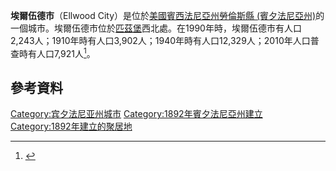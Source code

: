 '''埃爾伍德市'''（Ellwood City）是位於[[美國|美國]][[賓西法尼亞州|賓西法尼亞州]][[勞倫斯縣_(賓夕法尼亞州)|勞倫斯縣 (賓夕法尼亞州)]]的一個城市。埃爾伍德市位於[[匹茲堡|匹茲堡]]西北{{convert|30|mi}}處。在1990年時，埃爾伍德市有人口2,243人；1910年時有人口3,902人；1940年時有人口12,329人；2010年人口普查時有人口7,921人<ref name="Census 2010">{{Cite web| url=http://factfinder2.census.gov| title=Profile of General Population and Housing Characteristics: 2010 Demographic Profile Data (DP-1): Ellwood City borough, Pennsylvania| publisher=U.S. Census Bureau, American Factfinder| accessdate=March 27, 2012| archive-date=2013-09-11| archive-url=https://web.archive.org/web/20130911234518/http://factfinder2.census.gov/| dead-url=no}}</ref>。
==參考資料==
{{reflist}}
[[Category:宾夕法尼亚州城市|Category:宾夕法尼亚州城市]]
[[Category:1892年賓夕法尼亞州建立|Category:1892年賓夕法尼亞州建立]]
[[Category:1892年建立的聚居地|Category:1892年建立的聚居地]]